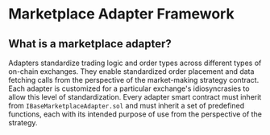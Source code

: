 # Marketplace Adapter Framework

## What is a marketplace adapter?
Adapters standardize trading logic and order types across different types of on-chain exchanges. They enable standardized order 
placement and data fetching calls from the perspective of the market-making strategy contract. Each adapter is customized for a 
particular exchange's idiosyncrasies to allow this level of standardization. Every adapter smart contract must inherit from 
`IBaseMarketplaceAdapter.sol` and must inherit a set of predefined functions, each with its intended purpose of use from the
 perspective of the strategy.
